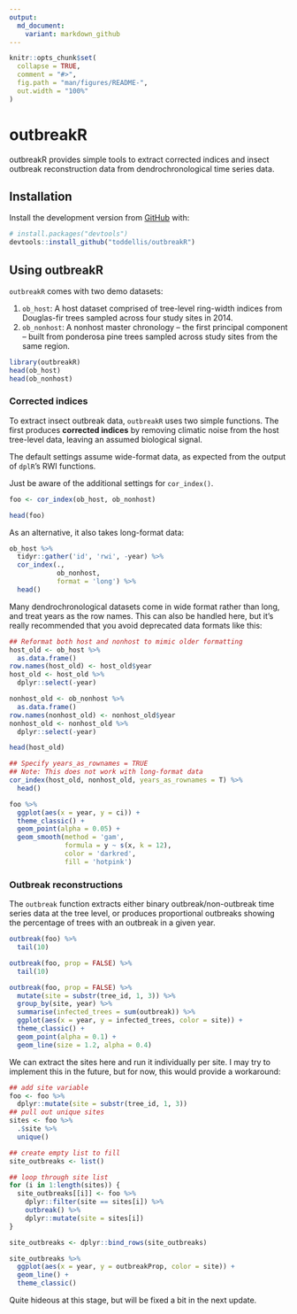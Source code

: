 ```yaml
---
output: 
  md_document:
    variant: markdown_github
---
```


<!-- README.md is generated from README.Rmd. Please edit that file -->

```r
knitr::opts_chunk$set(
  collapse = TRUE,
  comment = "#>",
  fig.path = "man/figures/README-",
  out.width = "100%"
)
```

# outbreakR

<!-- badges: start -->
<!-- badges: end -->

outbreakR provides simple tools to extract corrected indices and insect outbreak reconstruction data from dendrochronological time series data.

## Installation
Install the development version from [GitHub](https://github.com/) with:

``` r
# install.packages("devtools")
devtools::install_github("toddellis/outbreakR")
```
## Using outbreakR

`outbreakR` comes with two demo datasets:

1. `ob_host`: A host dataset comprised of tree-level ring-width indices from Douglas-fir trees sampled across four study sites in 2014.
2. `ob_nonhost`: A nonhost master chronology -- the first principal component -- built from ponderosa pine trees sampled across study sites from the same region.


```r
library(outbreakR)
head(ob_host)
head(ob_nonhost)
```

### Corrected indices

To extract insect outbreak data, `outbreakR` uses two simple functions. The first produces **corrected indices** by removing climatic noise from the host tree-level data, leaving an assumed biological signal.

The default settings assume wide-format data, as expected from the output of `dplR`'s RWI functions. 

Just be aware of the additional settings for `cor_index()`.

```r
foo <- cor_index(ob_host, ob_nonhost)

head(foo)
```

As an alternative, it also takes long-format data:

```r
ob_host %>%
  tidyr::gather('id', 'rwi', -year) %>%
  cor_index(., 
            ob_nonhost,
            format = 'long') %>%
  head()
```

Many dendrochronological datasets come in wide format rather than long, and treat years as the row names. This can also be handled here, but it's really recommended that you avoid deprecated data formats like this:

```r
## Reformat both host and nonhost to mimic older formatting
host_old <- ob_host %>%
  as.data.frame()
row.names(host_old) <- host_old$year
host_old <- host_old %>%
  dplyr::select(-year)

nonhost_old <- ob_nonhost %>%
  as.data.frame()
row.names(nonhost_old) <- nonhost_old$year
nonhost_old <- nonhost_old %>%
  dplyr::select(-year)

head(host_old)

## Specify years_as_rownames = TRUE
## Note: This does not work with long-format data
cor_index(host_old, nonhost_old, years_as_rownames = T) %>%
  head()

foo %>%
  ggplot(aes(x = year, y = ci)) +
  theme_classic() +
  geom_point(alpha = 0.05) +
  geom_smooth(method = 'gam', 
              formula = y ~ s(x, k = 12),
              color = 'darkred',
              fill = 'hotpink')
```

### Outbreak reconstructions

The `outbreak` function extracts either binary outbreak/non-outbreak time series data at the tree level, or produces proportional outbreaks showing the percentage of trees with an outbreak in a given year.

```r
outbreak(foo) %>%
  tail(10)

outbreak(foo, prop = FALSE) %>%
  tail(10)

outbreak(foo, prop = FALSE) %>%
  mutate(site = substr(tree_id, 1, 3)) %>%
  group_by(site, year) %>%
  summarise(infected_trees = sum(outbreak)) %>%
  ggplot(aes(x = year, y = infected_trees, color = site)) +
  theme_classic() + 
  geom_point(alpha = 0.1) + 
  geom_line(size = 1.2, alpha = 0.4)
```

We can extract the sites here and run it individually per site. I may try to implement this in the future, but for now, this would provide a workaround:

```r
## add site variable
foo <- foo %>%
  dplyr::mutate(site = substr(tree_id, 1, 3)) 
## pull out unique sites
sites <- foo %>%
  .$site %>%
  unique()

## create empty list to fill
site_outbreaks <- list()

## loop through site list
for (i in 1:length(sites)) {
  site_outbreaks[[i]] <- foo %>%
    dplyr::filter(site == sites[i]) %>%
    outbreak() %>%
    dplyr::mutate(site = sites[i])
}

site_outbreaks <- dplyr::bind_rows(site_outbreaks)

site_outbreaks %>%
  ggplot(aes(x = year, y = outbreakProp, color = site)) +
  geom_line() +
  theme_classic()
```

Quite hideous at this stage, but will be fixed a bit in the next update.

